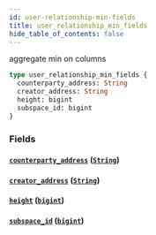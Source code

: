 ```yaml
---
id: user-relationship-min-fields
title: user_relationship_min_fields
hide_table_of_contents: false
---
```


aggregate min on columns

```graphql
type user_relationship_min_fields {
  counterparty_address: String
  creator_address: String
  height: bigint
  subspace_id: bigint
}
```

### Fields

#### [`counterparty_address`](#) ([`String`](/07-graphql/scalars/string))

#### [`creator_address`](#) ([`String`](/07-graphql/scalars/string))

#### [`height`](#) ([`bigint`](/07-graphql/scalars/bigint))

#### [`subspace_id`](#) ([`bigint`](/07-graphql/scalars/bigint))
